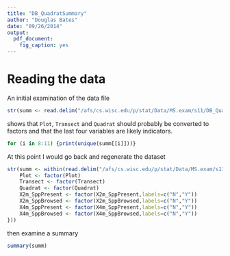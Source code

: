 ```yaml
---
title: "DB_QuadratSummary"
author: "Douglas Bates"
date: "09/26/2014"
output:
  pdf_document:
    fig_caption: yes
---
```


# Reading the data

An initial examination of the data file
```r
str(summ <- read.delim("/afs/cs.wisc.edu/p/stat/Data/MS.exam/s11/DB_QuadratSummary_MSTest.txt"))
```
shows that `Plot`, `Transect` and `Quadrat` should probably be converted to factors and that the last four variables are likely indicators.
```r
for (i in 8:11) {print(unique(summ[[i]]))}
```

At this point I would go back and regenerate the dataset
```r
str(summ <- within(read.delim("/afs/cs.wisc.edu/p/stat/Data/MS.exam/s11/DB_QuadratSummary_MSTest.txt"), {
    Plot <- factor(Plot)
    Transect <- factor(Transect)
    Quadrat <- factor(Quadrat)
    X2m_SppPresent <- factor(X2m_SppPresent,labels=c("N","Y"))
    X2m_SppBrowsed <- factor(X2m_SppBrowsed,labels=c("N","Y"))
    X4m_SppPresent <- factor(X4m_SppPresent,labels=c("N","Y"))
    X4m_SppBrowsed <- factor(X4m_SppBrowsed,labels=c("N","Y"))
}))
```
then examine a summary
```r
summary(summ)
```


